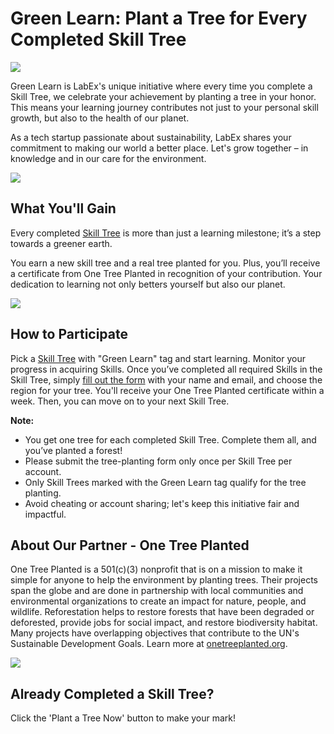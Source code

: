 # Green Learn: Plant a Tree for Every Completed Skill Tree

![](.github/assets/labex-green-learn.png)

Green Learn is LabEx's unique initiative where every time you complete a Skill Tree, we celebrate your achievement by planting a tree in your honor. This means your learning journey contributes not just to your personal skill growth, but also to the health of our planet.

As a tech startup passionate about sustainability, LabEx shares your commitment to making our world a better place. Let's grow together – in knowledge and in our care for the environment.


<Cards>
  <Card
    title="🌲 Plant a Tree Now"
    href="https://forms.gle/QRLFkQyuz7djBWaV8"
  />
</Cards>

![](.github/assets/plant-tree.png)

## What You'll Gain

Every completed [Skill Tree](key-concepts#what-is-skill-tree) is more than just a learning milestone; it’s a step towards a greener earth.

You earn a new skill tree and a real tree planted for you. Plus, you’ll receive a certificate from One Tree Planted in recognition of your contribution. Your dedication to learning not only betters yourself but also our planet.

![](.github/assets/certificate.png)

## How to Participate

Pick a [Skill Tree](key-concepts#what-is-skill-tree) with "Green Learn" tag and start learning. Monitor your progress in acquiring Skills. Once you’ve completed all required Skills in the Skill Tree, simply [fill out the form](https://forms.gle/QRLFkQyuz7djBWaV8) with your name and email, and choose the region for your tree. You'll receive your One Tree Planted certificate within a week. Then, you can move on to your next Skill Tree.

**Note:**

- You get one tree for each completed Skill Tree. Complete them all, and you’ve planted a forest!
- Please submit the tree-planting form only once per Skill Tree per account.
- Only Skill Trees marked with the Green Learn tag qualify for the tree planting.
- Avoid cheating or account sharing; let's keep this initiative fair and impactful.

## About Our Partner - One Tree Planted

One Tree Planted is a 501(c)(3) nonprofit that is on a mission to make it simple for anyone to help the environment by planting trees. Their projects span the globe and are done in partnership with local communities and environmental organizations to create an impact for nature, people, and wildlife. Reforestation helps to restore forests that have been degraded or deforested, provide jobs for social impact, and restore biodiversity habitat. Many projects have overlapping objectives that contribute to the UN's Sustainable Development Goals. Learn more at [onetreeplanted.org](onetreeplanted.org).

![](.github/assets/snowtrees-with-logo.jpg)

## Already Completed a Skill Tree?

Click the 'Plant a Tree Now' button to make your mark!

<Cards>
  <Card
    title="🌲 Plant a Tree Now"
    href="https://forms.gle/QRLFkQyuz7djBWaV8"
  />
</Cards>
